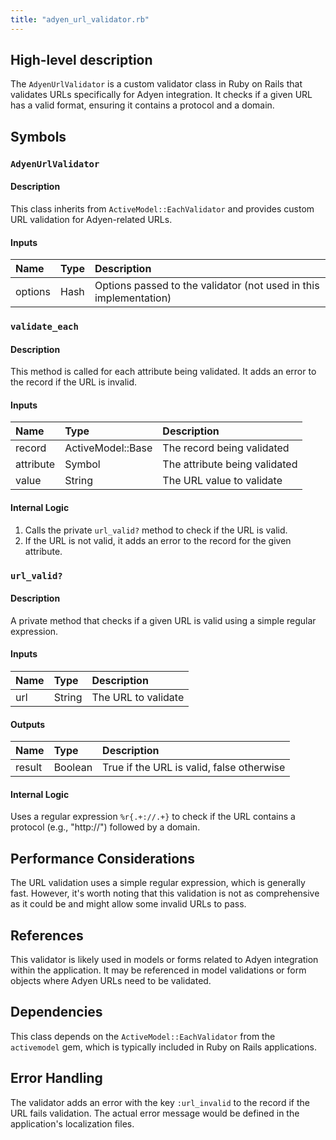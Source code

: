 ```yaml
---
title: "adyen_url_validator.rb"
---
```


## High-level description
The `AdyenUrlValidator` is a custom validator class in Ruby on Rails that validates URLs specifically for Adyen integration. It checks if a given URL has a valid format, ensuring it contains a protocol and a domain.

## Symbols

### `AdyenUrlValidator`
#### Description
This class inherits from `ActiveModel::EachValidator` and provides custom URL validation for Adyen-related URLs.

#### Inputs
| Name | Type | Description |
|:-----|:-----|:------------|
| options | Hash | Options passed to the validator (not used in this implementation) |

### `validate_each`
#### Description
This method is called for each attribute being validated. It adds an error to the record if the URL is invalid.

#### Inputs
| Name | Type | Description |
|:-----|:-----|:------------|
| record | ActiveModel::Base | The record being validated |
| attribute | Symbol | The attribute being validated |
| value | String | The URL value to validate |

#### Internal Logic
1. Calls the private `url_valid?` method to check if the URL is valid.
2. If the URL is not valid, it adds an error to the record for the given attribute.

### `url_valid?`
#### Description
A private method that checks if a given URL is valid using a simple regular expression.

#### Inputs
| Name | Type | Description |
|:-----|:-----|:------------|
| url | String | The URL to validate |

#### Outputs
| Name | Type | Description |
|:-----|:-----|:------------|
| result | Boolean | True if the URL is valid, false otherwise |

#### Internal Logic
Uses a regular expression `%r{.+://.+}` to check if the URL contains a protocol (e.g., "http://") followed by a domain.

## Performance Considerations
The URL validation uses a simple regular expression, which is generally fast. However, it's worth noting that this validation is not as comprehensive as it could be and might allow some invalid URLs to pass.

## References
This validator is likely used in models or forms related to Adyen integration within the application. It may be referenced in model validations or form objects where Adyen URLs need to be validated.

## Dependencies
This class depends on the `ActiveModel::EachValidator` from the `activemodel` gem, which is typically included in Ruby on Rails applications.

## Error Handling
The validator adds an error with the key `:url_invalid` to the record if the URL fails validation. The actual error message would be defined in the application's localization files.